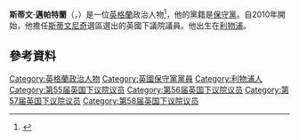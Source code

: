 '''斯蒂文·邁帕特蘭'''（{{lang-en|Stephen McPartland}}，{{bd|1976年|8月9日}}）是一位[[英格蘭|英格蘭]]政治人物<ref name="UK Parliament Biographies">{{cite web|title=MP Biographies|url=http://www.parliament.uk/biographies/commons/stephen-mcpartland/62730|work=UK Parliament Website|accessdate=15 January 2012|deadurl=yes|archiveurl=https://web.archive.org/web/20120120183235/http://www.parliament.uk/biographies/commons/stephen-mcpartland/62730|archivedate=2012年1月20日}}</ref>，他的黨籍是[[保守黨_(英國)|保守黨]]。自2010年開始，他擔任[[斯蒂文尼奇_(英國國會選區)|斯蒂文尼奇]]選區選出的英國下議院議員。他出生在[[利物浦|利物浦]]。
==參考資料==
{{Reflist}}

{{DEFAULTSORT: McPartland, Stephen}}
[[Category:英格蘭政治人物|Category:英格蘭政治人物]]
[[Category:英國保守黨黨員|Category:英國保守黨黨員]]
[[Category:利物浦人|Category:利物浦人]]
[[Category:第55届英国下议院议员|Category:第55届英国下议院议员]]
[[Category:第56届英国下议院议员|Category:第56届英国下议院议员]]
[[Category:第57届英国下议院议员|Category:第57届英国下议院议员]]
[[Category:第58届英国下议院议员|Category:第58届英国下议院议员]]